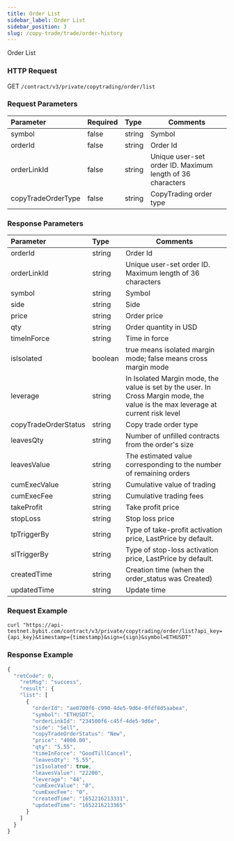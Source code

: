 ```yaml
---
title: Order List
sidebar_label: Order List
sidebar_position: 3
slug: /copy-trade/trade/order-history
---
```


Order List

### HTTP Request
GET `/contract/v3/private/copytrading/order/list`

### Request Parameters
| Parameter | Required | Type | Comments|
|:----- |:-------|:-----|------ |
|symbol |false |string |Symbol |
|orderId |false |string |Order Id|
|orderLinkId |false |string |Unique user-set order ID. Maximum length of 36 characters|
|copyTradeOrderType |false |string |CopyTrading order type|

### Response Parameters
| Parameter | Type | Comments|
|:----- |:-----|----- |
|orderId |string |Order Id |
|orderLinkId |string |Unique user-set order ID. Maximum length of 36 characters  |
|symbol |string |Symbol |
|side |string |Side |
|price  |string |Order price |
|qty  |string |Order quantity in USD |
|timeInForce |string |Time in force  |
|isIsolated |boolean |true means isolated margin mode; false means cross margin mode |
|leverage |string |In Isolated Margin mode, the value is set by the user. In Cross Margin mode, the value is the max leverage at current risk level |
|copyTradeOrderStatus |string |Copy trade order type |
|leavesQty |string |Number of unfilled contracts from the order's size |
|leavesValue |string |The estimated value corresponding to the number of remaining orders |
|cumExecValue |string |Cumulative value of trading  |
|cumExecFee |string |Cumulative trading fees |
|takeProfit |string |Take profit price |
|stopLoss |string |Stop loss price |
|tpTriggerBy |string |Type of take-profit activation price, LastPrice by default. |
|slTriggerBy |string |Type of stop-loss activation price, LastPrice by default. |
|createdTime |string |Creation time (when the order_status was Created) |
|updatedTime |string |Update time |

### Request Example

<Tabs>
<TabItem value="console" label="Console">

```http
curl "https://api-testnet.bybit.com/contract/v3/private/copytrading/order/list?api_key={api_key}&timestamp={timestamp}&sign={sign}&symbol=ETHUSDT"
```

</TabItem>
</Tabs>

### Response Example

<Tabs>
<TabItem value="js linear" label="linear">

```javascript
{
  "retCode": 0,
    "retMsg": "success",
    "result": {
    "list": [
      {
        "orderId": "ae0700f6-c990-4de5-9d6e-0fdf8d5aabea",
        "symbol": "ETHUSDT",
        "orderLinkId": "234500f6-c45f-4de5-9d6e",
        "side": "Sell",
        "copyTradeOrderStatus": "New",
        "price": "4000.00",
        "qty": "5.55",
        "timeInForce": "GoodTillCancel",
        "leavesQty": "5.55",
        "isIsolated": true,
        "leavesValue": "22200",
        "leverage": "44",
        "cumExecValue": "0",
        "cumExecFee": "0",
        "createdTime": "1652216213331",
        "updatedTime": "1652216213365"
      }
    ]
  }
}
```
</TabItem>
</Tabs>